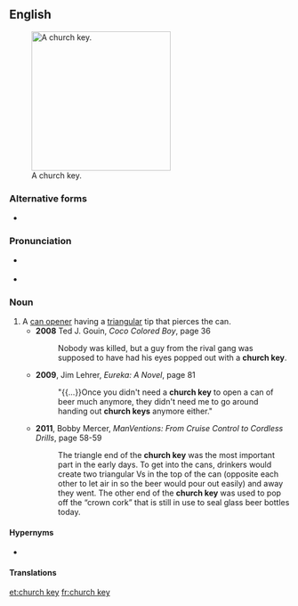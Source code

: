 {{also|churchkey}}
==English==
{{was wotd|2011|December|4}}
{{wikipedia}}
[[Image:Churchkey01.jpg|thumb|250px|A church key.]]

===Alternative forms===
* {{l|en|churchkey}}

===Pronunciation===
* {{a|UK}} {{IPA|/ˈtʃəːtʃ.ki/|lang=en}}
* {{a|US}} {{IPA|/ˈtʃɝtʃ.ki/|lang=en}}

===Noun===
{{en-noun|head=[[church]] [[key]]}}

# A [[can opener]] having a [[triangular]] tip that pierces the can.
#* '''2008''' Ted J. Gouin, ''Coco Colored Boy'', page 36
#*: Nobody was killed, but a guy from the rival gang was supposed to have had his eyes popped out with a '''church key'''.
#* '''2009''', Jim Lehrer, ''Eureka: A Novel'', page 81
#*: "{{...}}Once you didn't need a '''church key''' to open a can of beer much anymore, they didn't need me to go around handing out '''church keys''' anymore either."
#* '''2011''', Bobby Mercer, ''ManVentions: From Cruise Control to Cordless Drills'', page 58-59
#*: The triangle end of the '''church key''' was the most important part in the early days. To get into the cans, drinkers would create two triangular Vs in the top of the can (opposite each other to let air in so the beer would pour out easily) and away they went. The other end of the '''church key''' was used to pop off the “crown cork” that is still in use to seal glass beer bottles today.

====Hypernyms====
* {{l|en|can opener}}

====Translations====
{{trans-top|can opener having a triangular tip that pierces the can}}
{{trans-mid}}
{{trans-bottom}}

[[et:church key]]
[[fr:church key]]